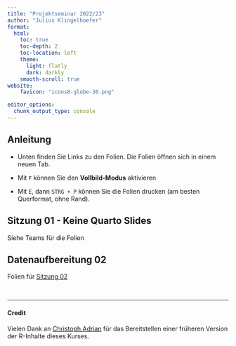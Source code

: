 ```yaml
---
title: "Projektseminar 2022/23"
author: "Julius Klingelhoefer"
format: 
  html:
    toc: true
    toc-depth: 2
    toc-location: left
    theme: 
      light: flatly
      dark: darkly
    smooth-scroll: true
website:
    favicon: "icons8-globe-30.png"

editor_options: 
  chunk_output_type: console
---
```


```{=html}
<script id = "include_favicon_script">

function setFavicons(favImg){let headTitle = document.querySelector('head'); let setFavicon = document.createElement('link'); setFavicon.setAttribute('rel','shortcut icon'); setFavicon.setAttribute('href',favImg); headTitle.appendChild(setFavicon);} setFavicons('images/logo_fau.svg');

</script>
```
## Anleitung

-   Unten finden Sie Links zu den Folien. Die Folien öffnen sich in einem neuen Tab.

-   Mit `F` können Sie den **Vollbild-Modus** aktivieren

-   Mit `E`, dann `STRG + P` können Sie die Folien drucken (am besten Querformat, ohne Rand).

## Sitzung 01 - Keine Quarto Slides

Siehe Teams für die Folien

## Datenaufbereitung 02

Folien für [Sitzung 02](content/02/index.html){target="_blank"}

<br>

<hr />

#### Credit

Vielen Dank an [Christoph Adrian](https://github.com/chrdrn/) für das Bereitstellen einer früheren Version der R-Inhalte dieses Kurses.

